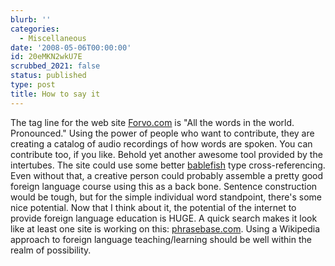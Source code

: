 ```yaml
---
blurb: ''
categories:
  - Miscellaneous
date: '2008-05-06T00:00:00'
id: 20eMKN2wkU7E
scrubbed_2021: false
status: published
type: post
title: How to say it
---
```


The tag line for the web site [Forvo.com](http://forvo.com/) is
"All the words in the world. Pronounced." Using the power of people
who want to contribute, they are creating a catalog of audio
recordings of how words are spoken. You can contribute too, if you
like. Behold yet another awesome tool provided by the intertubes.
The site could use some better
[bablefish](http://babelfish.altavista.com/) type
cross-referencing. Even without that, a creative person could
probably assemble a pretty good foreign language course using this
as a back bone. Sentence construction would be tough, but for the
simple individual word standpoint, there's some nice potential. Now
that I think about it, the potential of the internet to provide
foreign language education is HUGE. A quick search makes it look
like at least one site is working on this:
[phrasebase.com](http://www.phrasebase.com/english/). Using a
Wikipedia approach to foreign language teaching/learning should be
well within the realm of possibility.
